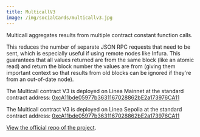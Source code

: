 ```yaml
---
title: MulticallV3
image: /img/socialCards/multicallv3.jpg
---
```



Multicall aggregates results from multiple contract constant function calls.

This reduces the number of separate JSON RPC requests that need to be sent,
which is especially useful if using remote nodes like Infura. This guarantees
that all values returned are from the same block (like an atomic read) and
return the block number the values are from (giving them important context so
that results from old blocks can be ignored if they're from an out-of-date
node).

<Tabs className="my-tabs">
  <TabItem value="Mainnet" label="Mainnet">

The Multicall contract V3 is deployed on Linea Mainnet at the standard contract
address: [0xcA11bde05977b3631167028862bE2a173976CA11](https://explorer.linea.build/address/0xcA11bde05977b3631167028862bE2a173976CA11)

</TabItem>
 <TabItem value="Linea Sepolia" label="Sepolia">

The Multicall contract V3 is deployed on Linea Sepolia at the standard contract 
address: [0xcA11bde05977b3631167028862bE2a173976CA11](https://sepolia.lineascan.build/address/0xca11bde05977b3631167028862be2a173976ca11)

 </TabItem>
</Tabs>

[View the official repo of the project](https://github.com/mds1/multicall).
